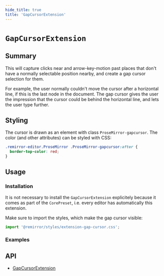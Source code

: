 ```yaml
---
hide_title: true
title: 'GapCursorExtension'
---
```



# `GapCursorExtension`

## Summary

This will capture clicks near and arrow-key-motion past places that don't have a normally selectable position nearby, and create a gap cursor selection for them.

For example, the user normally couldn't move the cursor after a horizontal line, if this is the last node in the document. The gap cursor gives the user the impression that the cursor could be behind the horizontal line, and lets the user type further.

## Styling

The cursor is drawn as an element with class `ProseMirror-gapcursor`. The color (and other attributes) can be styled with CSS:

```css
.remirror-editor.ProseMirror .ProseMirror-gapcursor:after {
  border-top-color: red;
}
```

## Usage

### Installation

It is not necessary to install the `GapCursorExtension` explicitely because it comes as part of the `CorePreset`, i.e. every editor has automatically this extension.

Make sure to import the styles, which make the gap cursor visible:

```ts
import '@remirror/styles/extension-gap-cursor.css';
```

### Examples

<Basic />

## API

- [GapCursorExtension](../api/extension-gap-cursor)
